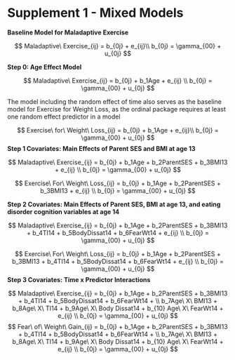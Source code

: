 
# Supplement 1 - Mixed Models {#supp1}

**Baseline Model for Maladaptive Exercise**

$$
Maladaptive\ Exercise_{ij} = b_{0j} + e_{ij}\\ 
b_{0j} = \gamma_{00} + u_{0j} 
$$

**Step 0: Age Effect Model**

$$
Maladaptive\ Exercise_{ij} = b_{0j} + b_1Age + e_{ij} \\
b_{0j} = \gamma_{00} + u_{0j}
$$

The model including the random effect of time also serves as the baseline model for Exercise for Weight Loss, as the ordinal package requires at least one random effect predictor in a model

$$
Exercise\ for\ Weight\ Loss_{ij} = b_{0j} + b_1Age + e_{ij}\\ 
b_{0j} = \gamma_{00} + u_{0j}
$$
**Step 1 Covariates: Main Effects of Parent SES and BMI at age 13**

$$
Maladaptive\ Exercise_{ij} = b_{0j} + b_1Age + b_2ParentSES + b_3BMI13 + e_{ij} \\
b_{0j} = \gamma_{00} + u_{0j}
$$

$$
Exercise\ For\ Weight\ Loss_{ij} = b_{0j} + b_1Age + b_2ParentSES + b_3BMI13 + e_{ij} \\
b_{0j} = \gamma_{00} + u_{0j}
$$

**Step 2 Covariates: Main Effects of Parent SES, BMI at age 13, and eating disorder cognition variables at age 14**

$$
Maladaptive\ Exercise_{ij} = b_{0j} + b_1Age + b_2ParentSES + b_3BMI13 + b_4TI14 + b_5BodyDissat14 + b_6FearWt14 + e_{ij} \\
b_{0j} = \gamma_{00} + u_{0j}
$$

$$
Exercise\ For\ Weight\ Loss_{ij} = b_{0j} + b_1Age + b_2ParentSES + b_3BMI13 + b_4TI14 + b_5BodyDissat14 + b_6FearWt14 + e_{ij} \\
b_{0j} = \gamma_{00} + u_{0j}
$$
**Step 3 Covariates: Time x Predictor Interactions**

$$
Maladaptive\ Exercise_{ij} = b_{0j} + b_1Age + b_2ParentSES + b_3BMI13 + b_4TI14 + b_5BodyDissat14 + b_6FearWt14 + \\
b_7Age\ X\ BMI13 + b_8Age\ X\ TI14 + b_9Age\ X\ Body Dissat14 + b_{10} Age\ X\ FearWt14 +  e_{ij} \\
b_{0j} = \gamma_{00} + u_{0j}
$$
$$
Fear\ of\ Weight\ Gain_{ij} = b_{0j} + b_1Age + b_2ParentSES + b_3BMI13 + b_4TI14 + b_5BodyDissat14 + b_6FearWt14 + \\
b_7Age\ X\ BMI13 + b_8Age\ X\ TI14 + b_9Age\ X\ Body Dissat14 + b_{10} Age\ X\ FearWt14 +  e_{ij} \\
b_{0j} = \gamma_{00} + u_{0j}
$$
